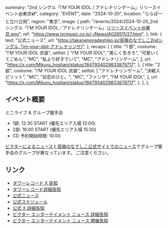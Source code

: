   summary: "2nd シングル「I’M YOUR IDOL / アドレナリンゲーム」リリースイベント@東京💿",
  category: "EVENT",
  date: "2024-10-20",
  location: "ららぽーと立川立飛",
  region: "東京",
  image: {
    path: "/events/2024/2024-10-20_2nd シングル「I’M YOUR IDOL／アドレナリンゲーム」リリースイベント@東京.png",
    ref: "https://www.jvcmusic.co.jp/-/News/A028511/27.html",
  },
  link: {
    text: "公式ニュース",
    url: "https://takanenonadeshiko.jp/高嶺のなでしこ2ndシングル「im-your-idol-アドレナリンゲ/",
  },
  recaps: [
    {
      title: "1 部",
      costume: "I’M YOUR IDOL 衣装",
      setlist: [
        "I’M YOUR IDOL",
        "美しく生きろ",
        "可愛いくてごめん",
        "MC",
        "私より好きでいて",
        "MC",
        "アドレナリンゲーム",
      ],
      url: "https://x.com/Mikuru_hositani/status/1847934029833879717",
    },
    {
      title: "2 部",
      costume: "I’M YOUR IDOL 衣装",
      setlist: [
        "アドレナリンゲーム",
        "決戦スピリット",
        "MC",
        "初恋のひと。",
        "MC",
        "ファンサ",
        "I’M YOUR IDOL",
      ],
      url: "https://x.com/Mikuru_hositani/status/1847934029833879717",
    },
  ],
};

## イベント概要

ミニライブ & グループ握手会

- 1部: 12:30 START (優先エリア入場 12:00)
- 2部: 16:00 START (優先エリア入場 15:30)
- CD 予約開始時間: 10:00

[ビクターによるニュース](https://www.jvcmusic.co.jp/-/News/A028511/27.html)と[高嶺のなでしこ公式サイトでのニュース](https://takanenonadeshiko.jp/高嶺のなでしこ2ndシングル「im-your-idol-アドレナリンゲ/)でグループ握手会のグループが異なっています。
ご注意ください。

## リンク

- [タワーレコード X 告知](https://x.com/TOWER_Tachi2/status/1847086383506378880)
- [タワーレコード詳細告知](https://tower.jp/store/event/2024/10/139004)
- [公式ニュース](https://takanenonadeshiko.jp/高嶺のなでしこ2ndシングル「im-your-idol-アドレナリンゲ/)
- [公式スケジュール](https://takanenonadeshiko.jp/events/event/高嶺のなでしこ-2ndシングル「im-your-idol-アドレナリンゲ-2/)
- [公式 X 詳細告知](https://x.com/takanenofficial/status/1841040836337050069)
- [ビクター エンターテイメント ニュース 詳細告知](https://www.jvcmusic.co.jp/-/News/A028511/27.html)
- [ビクター エンターテイメント ニュース 開催告知](https://www.jvcmusic.co.jp/-/News/A028511/16.html)
